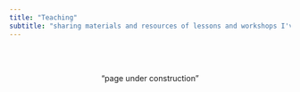 ```yaml
---
title: "Teaching"
subtitle: "sharing materials and resources of lessons and workshops I've taught"
---
```


<br>
<br>
 
 <center>"page under construction"</center>